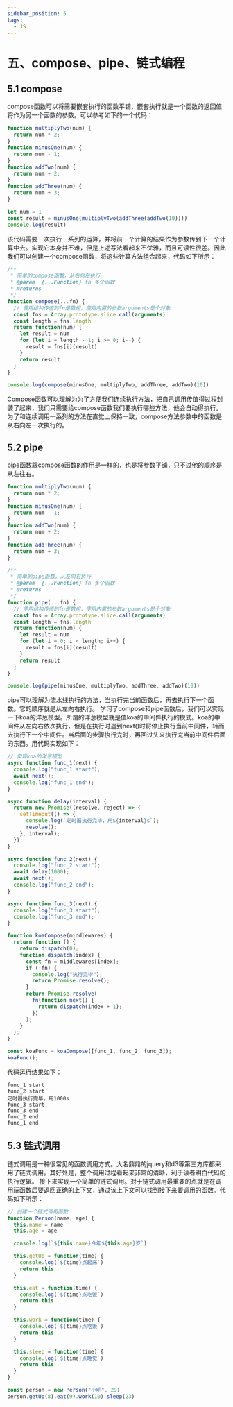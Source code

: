 ```yaml
---
sidebar_position: 5
tags: 
  - JS
---
```


# 五、compose、pipe、链式编程

## 5.1 compose
compose函数可以将需要嵌套执行的函数平铺，嵌套执行就是一个函数的返回值将作为另一个函数的参数。可以参考如下的一个代码：
```js
function multiplyTwo(num) {
  return num * 2;
}
function minusOne(num) {
  return num - 1;
}
function addTwo(num) {
  return num + 2;
}
function addThree(num) {
  return num + 3;
}

let num = 1
const result = minusOne(multiplyTwo(addThree(addTwo(10))))
console.log(result)
```
该代码需要一次执行一系列的运算，并将前一个计算的结果作为参数传到下一个计算中去。实现它本身并不难，但是上述写法看起来不优雅，而且可读性很差。因此我们可以创建一个compose函数，将这些计算方法组合起来，代码如下所示：
```js
/**
 * 简单的compose函数，从右向左执行
 * @param  {...Function} fn 多个函数
 * @returns 
 */
function compose(...fn) {
  // 使用结构传值的fn是数组，使用内置的参数arguments是个对象
  const fns = Array.prototype.slice.call(arguments)
  const length = fns.length
  return function(num) {
    let result = num
    for (let i = length - 1; i >= 0; i--) {
      result = fns[i](result) 
    }
    return result
  }
}

console.log(compose(minusOne, multiplyTwo, addThree, addTwo)(10))
```
Compose函数可以理解为为了方便我们连续执行方法，把自己调用传值得过程封装了起来，我们只需要给compose函数我们要执行哪些方法，他会自动得执行。
为了和连续调用一系列的方法在直觉上保持一致，compose方法参数中的函数是从右向左一次执行的。
## 5.2 pipe
pipe函数跟compose函数的作用是一样的，也是将参数平铺，只不过他的顺序是从左往右。
```js
function multiplyTwo(num) {
  return num * 2;
}
function minusOne(num) {
  return num - 1;
}
function addTwo(num) {
  return num + 2;
}
function addThree(num) {
  return num + 3;
}

/**
 * 简单的pipe函数，从左向右执行
 * @param  {...Function} fn 多个函数
 * @returns 
 */
function pipe(...fn) {
  // 使用结构传值的fn是数组，使用内置的参数arguments是个对象
  const fns = Array.prototype.slice.call(arguments)
  const length = fns.length
  return function(num) {
    let result = num
    for (let i = 0; i < length; i++) {
      result = fns[i](result) 
    }
    return result
  }
}

console.log(pipe(minusOne, multiplyTwo, addThree, addTwo)(10))

```
pipe可以理解为流水线执行的方法，当执行完当前函数后，再去执行下一个函数。它的顺序就是从左向右执行。
学习了compose和pipe函数后，我们可以实现一下koa的洋葱模型。所谓的洋葱模型就是值koa的中间件执行的模式。koa的中间件从左向右依次执行，但是在执行时遇到next()时将停止执行当前中间件，转而去执行下一个中间件。当后面的步骤执行完时，再回过头来执行完当前中间件后面的东西。用代码实现如下：
```js
// 实现koa的洋葱模型
async function func_1(next) {
  console.log("func_1 start");
  await next();
  console.log("func_1 end");
}

async function delay(interval) {
  return new Promise((resolve, reject) => {
    setTimeout(() => {
      console.log(`定时器执行完毕，用${interval}s`);
      resolve();
    }, interval);
  });
}

async function func_2(next) {
  console.log("func_2 start");
  await delay(1000);
  await next();
  console.log("func_2 end");
}

async function func_3(next) {
  console.log("func_3 start");
  console.log("func_3 end");
}

function koaCompose(middlewares) {
  return function () {
    return dispatch(0);
    function dispatch(index) {
      const fn = middlewares[index];
      if (!fn) {
        console.log("执行完毕");
        return Promise.resolve();
      }
      return Promise.resolve(
        fn(function next() {
          return dispatch(index + 1);
        })
      );
    }
  };
}

const koaFunc = koaCompose([func_1, func_2, func_3]);
koaFunc();
```
代码运行结果如下：
```
func_1 start
func_2 start
定时器执行完毕，用1000s
func_3 start
func_3 end
func_2 end
func_1 end
```
## 5.3 链式调用
链式调用是一种很常见的函数调用方式。大名鼎鼎的jquery和d3等第三方库都采用了链式调用。其好处是，整个调用过程看起来非常的清晰，利于读者明白代码的执行逻辑。
接下来实现一个简单的链式调用。对于链式调用最重要的点就是在调用玩函数后要返回正确的上下文，通过该上下文可以找到接下来要调用的函数。代码如下所示：
```js
// 创建一个链式调用函数
function Person(name, age) {
  this.name = name
  this.age = age

  console.log(`${this.name}今年${this.age}岁`)

  this.getUp = function(time) {
    console.log(`${time}点起床`)
    return this
  }

  this.eat = function(time) {
    console.log(`${time}点吃饭`)
    return this
  }

  this.work = function(time) {
    console.log(`${time}点吃饭`)
    return this
  }

  this.sleep = function(time) {
    console.log(`${time}点睡觉`)
    return this
  }
}

const person = new Person("小明", 29)
person.getUp(8).eat(9).work(10).sleep(23)
```